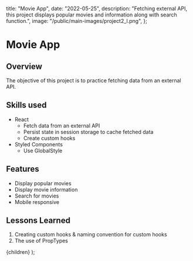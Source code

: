 
  title: "Movie App",
  date: "2022-05-25",
  description:
    "Fetching external API, this project displays popular movies and information along with search function.",
  image: "/public/main-images/project2_l.png",
};

# Movie App
<DemoImage src={DesktopDemo} width={1000} height={483} alt="dekstop demo"/>

## Overview
The objective of this project is to practice fetching data from an external API.


## Skills used
- React
  - Fetch data from an external API
  - Persist state in session storage to cache fetched data
  - Create custom hooks
- Styled Components
  - Use GlobalStyle

## Features
- Display popular movies
- Display movie information
- Search for movies
- Mobile responsive


<DemoImage src={MobileDemo} width={347} height={753}/>

## Lessons Learned
1. Creating custom hooks & naming convention for custom hooks
2. The use of PropTypes

  <Layout meta={meta}>
    <ProjectLayout>{children}</ProjectLayout>
  </Layout>
);
